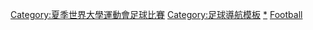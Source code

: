 {{Navbox
|name = 夏季世界大學運動會足球比賽
|title = [[夏季世界大學運動會足球比賽]]
|state = {{{state|autocollapse}}}
|listclass = hlist
|titlestyle = background:#BFD7FF;
|imageleft = [[File:Football pictogram.svg|50px]]
|list1=
* [[1979年夏季世界大學運動會足球比賽|1979]]
* <span style="color:#aaa">1981</span>
* <span style="color:#aaa">1983</span>
* [[1985年夏季世界大學運動會足球比賽|1985]]
* [[1987年夏季世界大學運動會足球比賽|1987]]
* <span style="color:#aaa">1989</span>
* [[1991年夏季世界大學運動會足球比賽|1991]]
* [[1993年夏季世界大學運動會足球比賽|1993]]
* [[1995年夏季世界大學運動會足球比賽|1995]]
* [[1997年夏季世界大學運動會足球比賽|1997]]
* [[1999年夏季世界大學運動會足球比賽|1999]]
* [[2001年夏季世界大學運動會足球比賽|2001]]
* [[2003年夏季世界大學運動會足球比賽|2003]]
* [[2005年夏季世界大學運動會足球比賽|2005]]
* [[2007年夏季世界大學運動會足球比賽|2007]]
* [[2009年夏季世界大學運動會足球比賽|2009]]
* [[2011年夏季世界大學運動會足球比賽|2011]]
* [[2013年夏季世界大學運動會足球比賽|2013]]
* [[2015年夏季世界大學運動會足球比賽|2015]]
* [[2017年夏季世界大學運動會足球比賽|2017]]
* [[2019年夏季世界大學運動會足球比賽|2019]]
}}<includeonly>[[Category:夏季世界大學運動會足球比賽‎]]</includeonly><noinclude>
{{collapsible option}}
[[Category:足球導航模板]]
[[Category:夏季世界大學運動會足球比賽|*]]
[[Category:世界大學運動會導航模板|Football]]
</noinclude>